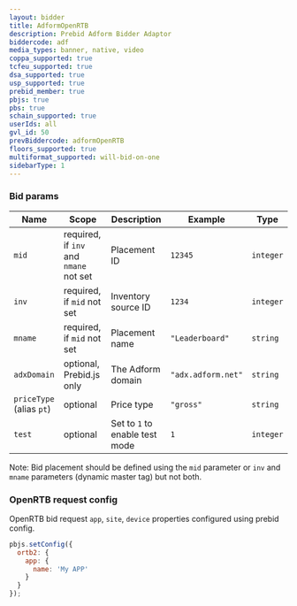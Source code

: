 ```yaml
---
layout: bidder
title: AdformOpenRTB
description: Prebid Adform Bidder Adaptor
biddercode: adf
media_types: banner, native, video
coppa_supported: true
tcfeu_supported: true
dsa_supported: true
usp_supported: true
prebid_member: true
pbjs: true
pbs: true
schain_supported: true
userIds: all
gvl_id: 50
prevBiddercode: adformOpenRTB
floors_supported: true
multiformat_supported: will-bid-on-one
sidebarType: 1
---
```


### Bid params



| Name        | Scope                      | Description          | Example            | Type      |
|-------------|----------------------------|----------------------|--------------------|-----------|
| `mid`       | required, if `inv` and `nmane` not set | Placement ID | `12345`        | `integer` |
| `inv`       | required, if `mid` not set | Inventory source ID  | `1234`             | `integer` |
| `mname`     | required, if `mid` not set | Placement name       | `"Leaderboard"`    | `string`  |
| `adxDomain` | optional, Prebid.js only   | The Adform domain    | `"adx.adform.net"` | `string`  |
| `priceType` (alias `pt`) | optional | Price type | `"gross"` | `string` |
| `test` | optional | Set to `1` to enable test mode | `1` | `integer` |

Note: Bid placement should be defined using the `mid` parameter or `inv` and `mname` parameters (dynamic master tag) but not both.

### OpenRTB request config

OpenRTB bid request `app`, `site`, `device` properties configured using prebid config.

``` javascript
pbjs.setConfig({
  ortb2: {
    app: {
      name: 'My APP'
    }
  }
});
```
